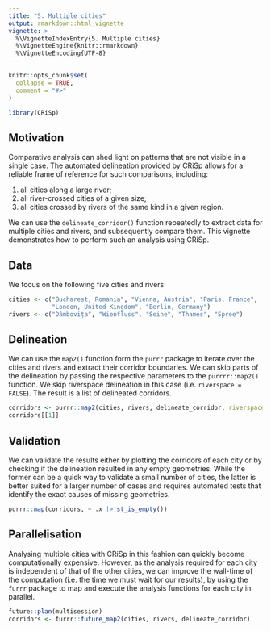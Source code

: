 ```yaml
---
title: "5. Multiple cities"
output: rmarkdown::html_vignette
vignette: >
  %\VignetteIndexEntry{5. Multiple cities}
  %\VignetteEngine{knitr::rmarkdown}
  %\VignetteEncoding{UTF-8}
---
```


```r
knitr::opts_chunk$set(
  collapse = TRUE,
  comment = "#>"
)
```

```r
library(CRiSp)
```

## Motivation

Comparative analysis can shed light on patterns that are not visible in a single case. The automated delineation provided by CRiSp allows for a reliable frame of reference for such comparisons, including:

1. all cities along a large river;
1. all river-crossed cities of a given size;
1. all cities crossed by rivers of the same kind in a given region.

We can use the `delineate_corridor()` function repeatedly to extract data for multiple cities and rivers, and subsequently compare them. This vignette demonstrates how to perform such an analysis using CRiSp.

## Data

We focus on the following five cities and rivers:

```r
cities <- c("Bucharest, Romania", "Vienna, Austria", "Paris, France",
            "London, United Kingdom", "Berlin, Germany")
rivers <- c("Dâmbovița", "Wienfluss", "Seine", "Thames", "Spree")
```

## Delineation

We can use the `map2()` function form the `purrr` package to iterate over the cities and rivers and extract their corridor boundaries. We can skip parts of the delineation by passing the respective parameters to the `purrrr::map2()` function. We skip riverspace delineation in this case (i.e. `riverspace = FALSE`). The result is a list of delineated corridors.

```r
corridors <- purrr::map2(cities, rivers, delineate_corridor, riverspace = FALSE)
corridors[[1]]
```

## Validation

We can validate the results either by plotting the corridors of each city or by checking if the delineation resulted in any empty geometries. While the former can be a quick way to validate a small number of cities, the latter is better suited for a larger number of cases and requires automated tests that identify the exact causes of missing geometries.

```r
purrr::map(corridors, ~ .x |> st_is_empty())
```

## Parallelisation

Analysing  multiple cities with CRiSp in this fashion can quickly become computationally expensive. However, as the analysis required for each city is independent of that of the other cities, we can improve the wall-time of the computation (i.e. the time we must wait for our results), by using the `furrr` package to map and execute the analysis functions for each city in parallel.

```r
future::plan(multisession)
corridors <- furrr::future_map2(cities, rivers, delineate_corridor)
```
